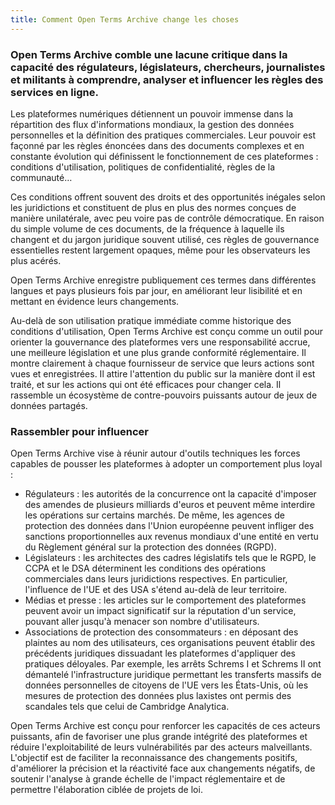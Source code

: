 ```yaml
---
title: Comment Open Terms Archive change les choses
---
```


### Open Terms Archive comble une lacune critique dans la capacité des régulateurs, législateurs, chercheurs, journalistes et militants à comprendre, analyser et influencer les règles des services en ligne.

Les plateformes numériques détiennent un pouvoir immense dans la répartition des flux d'informations mondiaux, la gestion des données personnelles et la définition des pratiques commerciales. Leur pouvoir est façonné par les règles énoncées dans des documents complexes et en constante évolution qui définissent le fonctionnement de ces plateformes : conditions d'utilisation, politiques de confidentialité, règles de la communauté…

Ces conditions offrent souvent des droits et des opportunités inégales selon les juridictions et constituent de plus en plus des normes conçues de manière unilatérale, avec peu voire pas de contrôle démocratique. En raison du simple volume de ces documents, de la fréquence à laquelle ils changent et du jargon juridique souvent utilisé, ces règles de gouvernance essentielles restent largement opaques, même pour les observateurs les plus acérés.

Open Terms Archive enregistre publiquement ces termes dans différentes langues et pays plusieurs fois par jour, en améliorant leur lisibilité et en mettant en évidence leurs changements.

Au-delà de son utilisation pratique immédiate comme historique des conditions d'utilisation, Open Terms Archive est conçu comme un outil pour orienter la gouvernance des plateformes vers une responsabilité accrue, une meilleure législation et une plus grande conformité réglementaire. Il montre clairement à chaque fournisseur de service que leurs actions sont vues et enregistrées. Il attire l'attention du public sur la manière dont il est traité, et sur les actions qui ont été efficaces pour changer cela. Il rassemble un écosystème de contre-pouvoirs puissants autour de jeux de données partagés.


### Rassembler pour influencer

Open Terms Archive vise à réunir autour d'outils techniques les forces capables de pousser les plateformes à adopter un comportement plus loyal :

- Régulateurs : les autorités de la concurrence ont la capacité d'imposer des amendes de plusieurs milliards d'euros et peuvent même interdire les opérations sur certains marchés. De même, les agences de protection des données dans l'Union européenne peuvent infliger des sanctions proportionnelles aux revenus mondiaux d'une entité en vertu du Règlement général sur la protection des données (RGPD).
- Législateurs : les architectes des cadres législatifs tels que le RGPD, le CCPA et le DSA déterminent les conditions des opérations commerciales dans leurs juridictions respectives. En particulier, l'influence de l'UE et des USA s'étend au-delà de leur territoire.
- Médias et presse : les articles sur le comportement des plateformes peuvent avoir un impact significatif sur la réputation d'un service, pouvant aller jusqu'à menacer son nombre d'utilisateurs.
- Associations de protection des consommateurs : en déposant des plaintes au nom des utilisateurs, ces organisations peuvent établir des précédents juridiques dissuadant les plateformes d'appliquer des pratiques déloyales. Par exemple, les arrêts Schrems I et Schrems II ont démantelé l'infrastructure juridique permettant les transferts massifs de données personnelles de citoyens de l'UE vers les États-Unis, où les mesures de protection des données plus laxistes ont permis des scandales tels que celui de Cambridge Analytica.

Open Terms Archive est conçu pour renforcer les capacités de ces acteurs puissants, afin de favoriser une plus grande intégrité des plateformes et réduire l'exploitabilité de leurs vulnérabilités par des acteurs malveillants. L'objectif est de faciliter la reconnaissance des changements positifs, d'améliorer la précision et la réactivité face aux changements négatifs, de soutenir l'analyse à grande échelle de l'impact réglementaire et de permettre l'élaboration ciblée de projets de loi.
